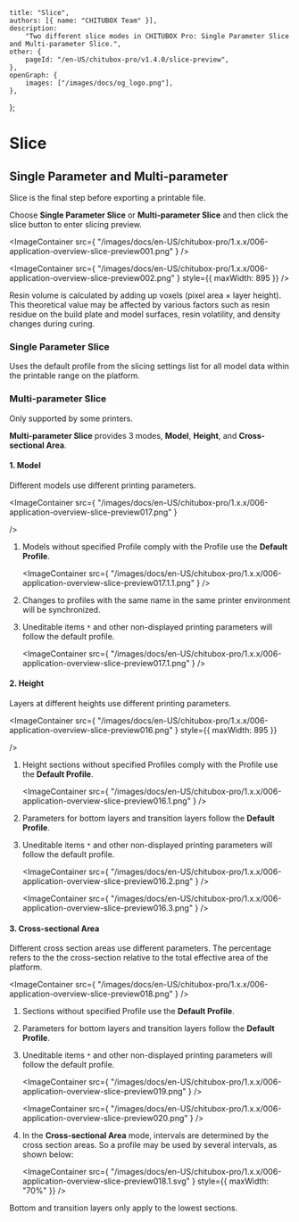 	title: "Slice",
	authors: [{ name: "CHITUBOX Team" }],
	description:
		"Two different slice modes in CHITUBOX Pro: Single Parameter Slice and Multi-parameter Slice.",
	other: {
		pageId: "/en-US/chitubox-pro/v1.4.0/slice-preview",
	},
	openGraph: {
		images: ["/images/docs/og_logo.png"],
	},
};

# Slice

## Single Parameter and Multi-parameter

Slice is the final step before exporting a printable file.

Choose **Single Parameter Slice** or **Multi-parameter Slice** and then click the slice button to enter slicing preview.

<ImageContainer
	src={
		"/images/docs/en-US/chitubox-pro/1.x.x/006-application-overview-slice-preview001.png"
	}
/>

<ImageContainer
	src={
		"/images/docs/en-US/chitubox-pro/1.x.x/006-application-overview-slice-preview002.png"
	}
	style={{ maxWidth: 895 }}
/>

<Admonition type="note">
	Resin volume is calculated by adding up voxels (pixel area × layer height). This theoretical value may be affected by various factors such as resin residue on the build plate and model surfaces, resin volatility, and density changes during curing.
</Admonition>

### Single Parameter Slice

Uses the default profile from the slicing settings list for all model data within the printable range on the platform.

### Multi-parameter Slice

<Admonition type="note">
	Only supported by some printers.
</Admonition>

**Multi-parameter Slice** provides 3 modes, **Model**, **Height**, and **Cross-sectional Area**.

#### 1. Model

Different models use different printing parameters. <br />

<ImageContainer
    src={
    	"/images/docs/en-US/chitubox-pro/1.x.x/006-application-overview-slice-preview017.png"
    }

/>

1. Models without specified Profile comply with the Profile use the **Default Profile**.

    <ImageContainer
    	src={
    		"/images/docs/en-US/chitubox-pro/1.x.x/006-application-overview-slice-preview017.1.1.png"
    	}
    />

1. Changes to profiles with the same name in the same printer environment will be synchronized.

1. Uneditable items `*` and other non-displayed printing parameters will follow the default profile.

    <ImageContainer
    	src={
    		"/images/docs/en-US/chitubox-pro/1.x.x/006-application-overview-slice-preview017.1.png"
    	}
    />

#### 2. Height

Layers at different heights use different printing parameters.

<ImageContainer
    src={
    	"/images/docs/en-US/chitubox-pro/1.x.x/006-application-overview-slice-preview016.png"
    }
    style={{ maxWidth: 895 }}

/>

1. Height sections without specified Profiles comply with the Profile use the **Default Profile**.

    <ImageContainer
    	src={
    		"/images/docs/en-US/chitubox-pro/1.x.x/006-application-overview-slice-preview016.1.png"
    	}
    />

1. Parameters for bottom layers and transition layers follow the **Default Profile**.

1. Uneditable items `*` and other non-displayed printing parameters will follow the default profile.

    <ImageContainer
    	src={
    		"/images/docs/en-US/chitubox-pro/1.x.x/006-application-overview-slice-preview016.2.png"
    	}
    />

    <ImageContainer
    	src={
    		"/images/docs/en-US/chitubox-pro/1.x.x/006-application-overview-slice-preview016.3.png"
    	}
    />

#### 3. Cross-sectional Area

Different cross section areas use different parameters. The percentage refers to the the cross-section relative to the total effective area of the platform.

<ImageContainer
	src={
		"/images/docs/en-US/chitubox-pro/1.x.x/006-application-overview-slice-preview018.png"
	}
/>

1. Sections without specified Profile use the **Default Profile**.

1. Parameters for bottom layers and transition layers follow the **Default Profile**.

1. Uneditable items `*` and other non-displayed printing parameters will follow the default profile.

    <ImageContainer
    	src={
    		"/images/docs/en-US/chitubox-pro/1.x.x/006-application-overview-slice-preview019.png"
    	}
    />

    <ImageContainer
    	src={
    		"/images/docs/en-US/chitubox-pro/1.x.x/006-application-overview-slice-preview020.png"
    	}
    />

1. In the **Cross-sectional Area** mode, intervals are determined by the cross section areas. So a profile may be used by several intervals, as shown below:

    <ImageContainer
    	src={
    		"/images/docs/en-US/chitubox-pro/1.x.x/006-application-overview-slice-preview018.1.svg"
    	}
    	style={{ maxWidth: "70%" }}
    />

Bottom and transition layers only apply to the lowest sections.
